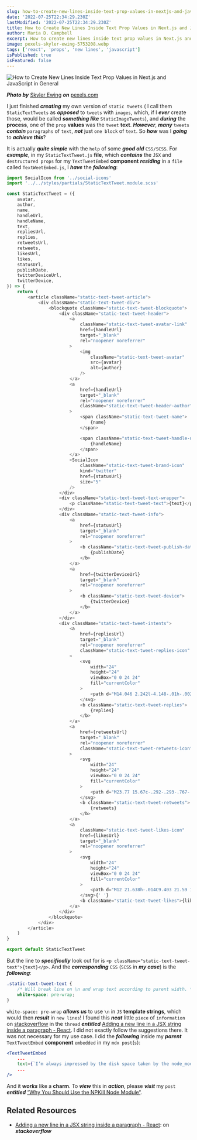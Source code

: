 ```yaml
---
slug: how-to-create-new-lines-inside-text-prop-values-in-nextjs-and-javascript-in-general
date: '2022-07-25T22:34:29.230Z'
lastModified: '2022-07-25T22:34:29.230Z'
title: How to Create New Lines Inside Text Prop Values in Next.js and JavaScript in General
author: Maria D. Campbell
excerpt: How to create new lines inside text prop values in Next.js and JavaScript in general.
image: pexels-skyler-ewing-5753208.webp
tags: ['react', 'props', 'new lines', 'javascript']
isPublished: true
isFeatured: false
---
```


![How to Create New Lines Inside Text Prop Values in Next.js and JavaScript in General](pexels-skyler-ewing-5753208.webp)

***Photo by*** [Skyler Ewing](https://www.pexels.com/@skyler-ewing-266953/) ***on*** [pexels.com](https://www.pexels.com/photo/small-gray-sparrows-on-fresh-white-snow-5753208/)

I just finished **_creating_** my own version of `static tweets` ( I call them `StaticTextTweets` as **_opposed_** to `tweets` with `images`, which, if I **_ever_** create those, would be called **_something like_**
`StaticImageTweets`), and **_during_** the **process**, one of the `prop`
**values** was the `tweet` **text**. **_However_**, **_many_** `tweets`
**_contain_** `paragraphs` of `text`, **_not_** just `one block` of `text`. So **_how_** was I **_going_** to **_achieve this_**?

It is actually **_quite simple_** with the `help` of some **_good old_**
`CSS/SCSS`. For **_example_**, in my `StaticTextTweet.js` **file**, which
**_contains_** the `JSX` and `destructured props` for my `TextTweetEmbed`
**component** **_residing_** in a `file` called `TextWeetEmbed.js`, I **_have_** the **_following_**:

```javascript
import SocialIcon from '../social-icons'
import '../../styles/partials/StaticTextTweet.module.scss'

const StaticTextTweet = ({
	avatar,
	author,
	name,
	handleUrl,
	handleName,
	text,
	repliesUrl,
	replies,
	retweetsUrl,
	retweets,
	likesUrl,
	likes,
	statusUrl,
	publishDate,
	twitterDeviceUrl,
	twitterDevice,
}) => {
	return (
		<article className="static-text-tweet-article">
			<div className="static-text-tweet-div">
				<blockquote className="static-text-tweet-blockquote">
					<div className="static-text-tweet-header">
						<a
							className="static-text-tweet-avatar-link"
							href={handleUrl}
							target="_blank"
							rel="noopener noreferrer"
						>
							<img
								className="static-text-tweet-avatar"
								src={avatar}
								alt={author}
							/>
						</a>
						<a
							href={handleUrl}
							target="_blank"
							rel="noopener noreferrer"
							className="static-text-tweet-header-author"
						>
							<span className="static-text-tweet-name">
								{name}
							</span>

							<span className="static-text-tweet-handle-name text-sm">
								{handleName}
							</span>
						</a>
						<SocialIcon
							className="static-text-tweet-brand-icon"
							kind="twitter"
							href={statusUrl}
							size="5"
						/>
					</div>
					<div className="static-text-tweet-text-wrapper">
						<p className="static-text-tweet-text">{text}</p>
					</div>
					<div className="static-text-tweet-info">
						<a
							href={statusUrl}
							target="_blank"
							rel="noopener noreferrer"
						>
							<b className="static-text-tweet-publish-date">
								{publishDate}
							</b>
						</a>
						<a
							href={twitterDeviceUrl}
							target="_blank"
							rel="noopener noreferrer"
						>
							<b className="static-text-tweet-device">
								{twitterDevice}
							</b>
						</a>
					</div>
					<div className="static-text-tweet-intents">
						<a
							href={repliesUrl}
							target="_blank"
							rel="noopener noreferrer"
							className="static-text-tweet-replies-icon"
						>
							<svg
								width="24"
								height="24"
								viewBox="0 0 24 24"
								fill="currentColor"
							>
								<path d="M14.046 2.242l-4.148-.01h-.002c-4.374 0-7.8 3.427-7.8 7.802 0 4.098 3.186 7.206 7.465 7.37v3.828c0 .108.045.286.12.403.143.225.385.347.633.347.138 0 .277-.038.402-.118.264-.168 6.473-4.14 8.088-5.506 1.902-1.61 3.04-3.97 3.043-6.312v-.017c-.006-4.368-3.43-7.788-7.8-7.79zm3.787 12.972c-1.134.96-4.862 3.405-6.772 4.643V16.67c0-.414-.334-.75-.75-.75h-.395c-3.66 0-6.318-2.476-6.318-5.886 0-3.534 2.768-6.302 6.3-6.302l4.147.01h.002c3.532 0 6.3 2.766 6.302 6.296-.003 1.91-.942 3.844-2.514 5.176z"></path>
							</svg>
							<b className="static-text-tweet-replies">
								{replies}
							</b>
						</a>
						<a
							href={retweetsUrl}
							target="_blank"
							rel="noopener noreferrer"
							className="static-text-tweet-retweets-icon"
						>
							<svg
								width="24"
								height="24"
								viewBox="0 0 24 24"
								fill="currentColor"
							>
								<path d="M23.77 15.67c-.292-.293-.767-.293-1.06 0l-2.22 2.22V7.65c0-2.068-1.683-3.75-3.75-3.75h-5.85c-.414 0-.75.336-.75.75s.336.75.75.75h5.85c1.24 0 2.25 1.01 2.25 2.25v10.24l-2.22-2.22c-.293-.293-.768-.293-1.06 0s-.294.768 0 1.06l3.5 3.5c.145.147.337.22.53.22s.383-.072.53-.22l3.5-3.5c.294-.292.294-.767 0-1.06zm-10.66 3.28H7.26c-1.24 0-2.25-1.01-2.25-2.25V6.46l2.22 2.22c.148.147.34.22.532.22s.384-.073.53-.22c.293-.293.293-.768 0-1.06l-3.5-3.5c-.293-.294-.768-.294-1.06 0l-3.5 3.5c-.294.292-.294.767 0 1.06s.767.293 1.06 0l2.22-2.22V16.7c0 2.068 1.683 3.75 3.75 3.75h5.85c.414 0 .75-.336.75-.75s-.337-.75-.75-.75z"></path>
							</svg>
							<b className="static-text-tweet-retweets">
								{retweets}
							</b>
						</a>
						<a
							className="static-text-tweet-likes-icon"
							href={likesUrl}
							target="_blank"
							rel="noopener noreferrer"
						>
							<svg
								width="24"
								height="24"
								viewBox="0 0 24 24"
								fill="currentColor"
							>
								<path d="M12 21.638h-.014C9.403 21.59 1.95 14.856 1.95 8.478c0-3.064 2.525-5.754 5.403-5.754 2.29 0 3.83 1.58 4.646 2.73.813-1.148 2.353-2.73 4.644-2.73 2.88 0 5.404 2.69 5.404 5.755 0 6.375-7.454 13.11-10.037 13.156H12zM7.354 4.225c-2.08 0-3.903 1.988-3.903 4.255 0 5.74 7.035 11.596 8.55 11.658 1.52-.062 8.55-5.917 8.55-11.658 0-2.267-1.822-4.255-3.902-4.255-2.528 0-3.94 2.936-3.952 2.965-.23.562-1.156.562-1.387 0-.015-.03-1.426-2.965-3.955-2.965z"></path>
							</svg>{' '}
							<b className="static-text-tweet-likes">{likes}</b>
						</a>
					</div>
				</blockquote>
			</div>
		</article>
	)
}

export default StaticTextTweet
```

But the line to **_specifically_** look out for is `<p className="static-text-tweet-text">{text}</p>`. And the **_corresponding_**
`CSS` (`SCSS` in **_my case_**) is the **_following_**:

```scss
.static-text-tweet-text {
	/* Will break line on \n and wrap text according to parent width. */
	white-space: pre-wrap;
}
```

`white-space: pre-wrap` **_allows us_** to use `\n` in `JS` **template
strings**, which would then **_result_** in `new lines`! I found this **_neat_** little `piece` of `information` on [stackoverflow](https://stackoverflow.com/questions/50229792/adding-a-new-line-in-a-jsx-string-inside-a-paragraph-react)
in the `thread` **_entitled_** [Adding a new line in a JSX string inside a paragraph - React](https://stackoverflow.com/questions/50229792/adding-a-new-line-in-a-jsx-string-inside-a-paragraph-react).
I did not exactly follow the suggestions there. It was not necessary for my use case. I did the **_following_** inside my **_parent_** `TextTweetEmbed`
**component** `embedded` in my `mdx post`(`s`):

```jsx
<TextTweetEmbed
    ...
	text={`I’m always impressed by the disk space taken by the node_modules.\n\nI just saved 17GB of disk space using npkill. An awesome tool 👌`}
    ...
/>
```

And it **_works_** like a **charm**. To **_view_** this in **_action_**, please **_visit_** my `post` **_entitled_** [“Why You Should Use the NPKill Node Module“](https://www.interglobalmedianetwork.com/blog/why-you-should-use-the-npkill-node-module).

## Related Resources

- [Adding a new line in a JSX string inside a paragraph - React](https://stackoverflow.com/questions/50229792/adding-a-new-line-in-a-jsx-string-inside-a-paragraph-react):
on **_stackoverflow_**